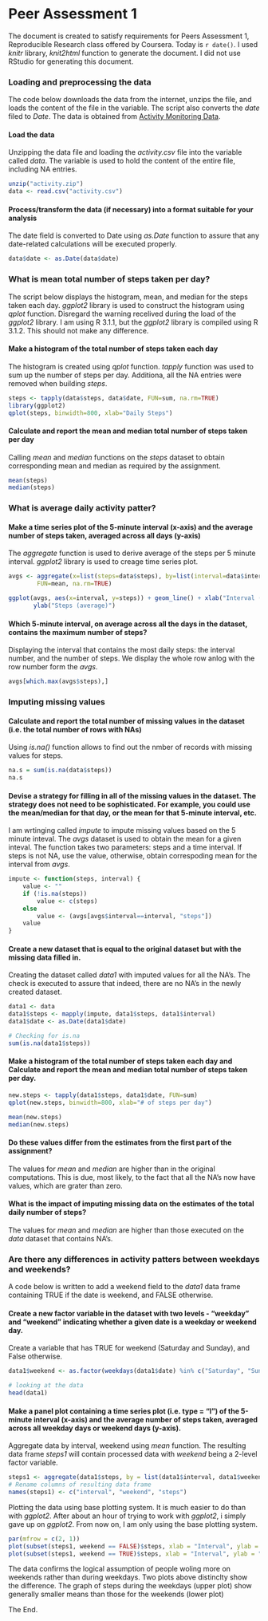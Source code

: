 # Peer Assessment 1 

The document is created to satisfy requirements for Peers Assessment 1, Reproducible Research class offered by Coursera. Today is `r date()`. I used *knitr* library, *knit2html* function to generate the document.  I did not use RStudio for generating this document.

### Loading and preprocessing the data

The code below downloads the data from the internet, unzips the file, and loads the content of the file in the variable. The script also converts the *date* filed to *Date*. The data is obtained from [Activity Monitoring Data](https://d396qusza40orc.cloudfront.net/repdata%2Fdata%2Factivity.zip).

#### Load the data

Unzipping the data file and loading the *activity.csv* file into the variable called *data*.  The variable is used to hold the content of the entire file, including NA entries.

```r
unzip("activity.zip") 
data <- read.csv("activity.csv")
```

#### Process/transform the data (if necessary) into a format suitable for your analysis

The date field is converted to Date using *as.Date* function to assure that any date-related calculations will be executed properly.

```r
data$date <- as.Date(data$date)
```

### What is mean total number of steps taken per day?

The script below displays the histogram, mean, and median for the steps taken each day. *ggplot2* library is used to construct the histogram using *qplot* function. Disregard the warning recelived during the load of the *ggplot2* library. I am using R 3.1.1, but the *ggplot2* library is compiled using R 3.1.2. This should not make any difference.

#### Make a histogram of the total number of steps taken each day

The histogram is created using *qplot* function. *tapply* function was used to sum up the number of steps per day. Additiona, all the NA entries were removed when building *steps*.

```r
steps <- tapply(data$steps, data$date, FUN=sum, na.rm=TRUE)
library(ggplot2)
qplot(steps, binwidth=800, xlab="Daily Steps")
```

#### Calculate and report the mean and median total number of steps taken per day

Calling *mean* and *median* functions on the *steps* dataset to obtain corresponding mean and median as required by the assignment.


```r
mean(steps)
median(steps)
```

### What is average daily activity patter?

#### Make a time series plot of the 5-minute interval (x-axis) and the average number of steps taken, averaged across all days (y-axis)

The *aggregate* function is used to derive average of the steps per 5 minute interval. *ggplot2* library is used to creage time series plot.

```r
avgs <- aggregate(x=list(steps=data$steps), by=list(interval=data$interval), 
        FUN=mean, na.rm=TRUE)

ggplot(avgs, aes(x=interval, y=steps)) + geom_line() + xlab("Interval (5-min)") + 
       ylab("Steps (average)") 
```

#### Which 5-minute interval, on average across all the days in the dataset, contains the maximum number of steps?

Displaying the interval that contains the most daily steps: the interval number, and the number of steps. We display the whole row anlog with the row number form the *avgs*.

```r
avgs[which.max(avgs$steps),]
```

### Imputing missing values

#### Calculate and report the total number of missing values in the dataset (i.e. the total number of rows with NAs)

Using *is.na()* function allows to find out the nmber of records with missing values for steps.

```r
na.s = sum(is.na(data$steps))
na.s
```

#### Devise a strategy for filling in all of the missing values in the dataset. The strategy does not need to be sophisticated. For example, you could use the mean/median for that day, or the mean for that 5-minute interval, etc.

I am wrtinging called *impute* to impute missing values based on the 5 minute inteval. The *avgs* dataset is used to obtain the mean for a given inteval.  The function takes two parameters: steps and a time interval. If steps is not NA, use the value, otherwise, obtain correspoding mean for the interval from *avgs*.

```r
impute <- function(steps, interval) {
    value <- ""
    if (!is.na(steps))
        value <- c(steps)
    else
        value <- (avgs[avgs$interval==interval, "steps"])
    value
}
```
#### Create a new dataset that is equal to the original dataset but with the missing data filled in.

Creating the dataset called *data1* with imputed values for all the NA's.  The check is executed to assure that indeed, there are no NA's in the newly created dataset.

```r
data1 <- data
data1$steps <- mapply(impute, data1$steps, data1$interval)
data1$date <- as.Date(data1$date)

# Checking for is.na
sum(is.na(data1$steps))
```

#### Make a histogram of the total number of steps taken each day and Calculate and report the mean and median total number of steps taken per day. 

```r
new.steps <- tapply(data1$steps, data1$date, FUN=sum)
qplot(new.steps, binwidth=800, xlab="# of steps per day")
```

```r
mean(new.steps)
median(new.steps)
```

#### Do these values differ from the estimates from the first part of the assignment? 

The values for *mean* and *median* are higher than in the original computations. This is due, most likely, to the fact that all the NA's now have values, which are grater than zero.

#### What is the impact of imputing missing data on the estimates of the total daily number of steps?

The values for *mean* and *median* are higher than those executed on the *data* dataset that contains NA's.

### Are there any differences in activity patters between weekdays and weekends?

A code below is written to add a weekend field to the *data1* data frame containing TRUE if the date is weekend, and FALSE otherwise. 

#### Create a new factor variable in the dataset with two levels - "weekday" and "weekend" indicating whether a given date is a weekday or weekend day.

Create a variable that has TRUE for weekend (Saturday and Sunday), and False otherwise.

```r
data1$weekend <- as.factor(weekdays(data1$date) %in% c("Saturday", "Sunday"))

# looking at the data
head(data1)
```

#### Make a panel plot containing a time series plot (i.e. type = "l") of the 5-minute interval (x-axis) and the average number of steps taken, averaged across all weekday days or weekend days (y-axis). 

Aggregate data by interval, weekend using *mean* function.  The resulting data frame *steps1* will contain processed data with *weekend* being a 2-level factor variable.

```r
steps1 <- aggregate(data1$steps, by = list(data1$interval, data1$weekend), mean)
# Rename columns of resulting data frame
names(steps1) <- c("interval", "weekend", "steps")
```

Plotting the data using base plotting system. It is much easier to do than with *ggplot2*. After about an hour of trying to work with *ggplot2*, i simply gave up on *ggplot2*. From now on, I am only using the base plotting system.

```r
par(mfrow = c(2, 1))
plot(subset(steps1, weekend == FALSE)$steps, xlab = "Interval", ylab = "Weekday # of steps", type = "l")
plot(subset(steps1, weekend == TRUE)$steps, xlab = "Interval", ylab = "Weekend # of steps", type = "l")

```

The data confirms the logical assumption of people woling more on weekends rather than during weekdays.  Two plots above distinclty show the difference. The graph of steps during the weekdays (upper plot) show generally smaller means than those for the weekends (lower plot)

The End.
